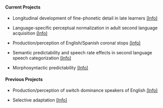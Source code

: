 <!-- START TAB 2 -->
<div class="tab-pane fade" id="projects">

<h4>Current Projects</h4>

- <h5bio>Longitudinal development of fine-phonetic detail in late learners</h5bio> 
<a href="javascript:ReverseDisplay('longitudinalDevelopment')">(Info)</a>

<div id="longitudinalDevelopment" style="display:none;margin-left:3em;text-indent:0em">
<p class="minip">
This ongoing project explores L2 category formation and the relationship between 
speech production and speech perception during the early stages of L2 acquisition. 
The data were/are collected in a stateside immersion program over the course of a 
summer. The participants complete a variety of tasks aimed at analyzing their 
acquisition of various L2 segments, such as: stops, trills, laterals and vowels. 
</p>
</div>



- <h5bio>Language-specific perceptual normalization in adult second language acquisition</h5bio>
<a href="javascript:ReverseDisplay('languageSets')">(Info)</a>

<div id="languageSets" style="display:none;margin-left:3em;text-indent:0em">
<p class="minip">
This project explores a long history of 'language set' experiments with the goal 
of furthering our understanding of how bilinguals deal with the lack of invariance 
in the speech signal, both between and within languages. The project has 
implications for category formation and the development of bilingual language 
modes. (with Miquel Simonet)
</p>
</div>



- <h5bio>Production/perception of English/Spanish coronal stops</h5bio>
<a href="javascript:ReverseDisplay('coronalStops')">(Info)</a>

<div id="coronalStops" style="display:none;margin-left:3em;text-indent:0em">
<p class="minip">
This project has explored the acoustic characteristics of coronal stops in 
Spanish and English ([link](https://www.researchgate.net/publication/280840068_ACOUSTICS_OF_SPANISH_AND_ENGLISH_CORONAL_STOPS)), the effects of stress on VOT in the 
Spanish/English monolinguals and bilinguals ([link](https://www.researchgate.net/publication/272090285_The_effects_of_stressaccent_on_VOT_depend_on_language_%28English_Spanish%29_consonant_%28d_t%29_and_linguistic_experience_%28monolinguals_bilinguals%29)), as well as acoustic evidence for 
language-specific places of articulation (in preparation). (with Miquel Simonet 
and Yamile Díaz)
</p>
</div>



- <h5bio>Semantic predictability and speech rate effects in second language speech 
categorization</h5bio>
<a href="javascript:ReverseDisplay('semanticPredictability')">(Info)</a>

<div id="semanticPredictability" style="display:none;margin-left:3em;text-indent:0em">
<p class="minip">
More info coming soon. (with Miquel Simonet and Imanol Suárez Palma)
</p>
</div>



- <h5bio>Morphosyntactic predictability</h5bio>
<a href="javascript:ReverseDisplay('morphosyntacticPredictability')">(Info)</a>

<div id="morphosyntacticPredictability" style="display:none;margin-left:3em;text-indent:0em">
<p class="minip">
More info coming soon. 
</p>
</div>








<h4>Previous Projects</h4>

- <h5bio>Production/perception of switch dominance speakers of English</h5bio>
<a href="javascript:ReverseDisplay('switchDominance')">(Info)</a>

<div id="switchDominance" style="display:none;margin-left:3em;text-indent:0em">
<p class="minip">
You can read about this project in my 2015 article published in [Phonetica](http://www.karger.com/Article/Abstract/431101), or in a 
co-authored 2016 article that appeared in [Second Language Research](http://slr.sagepub.com/content/32/2/171.abstract). 
</p>
</div>

- <h5bio>Selective adaptation</h5bio>
<a href="javascript:ReverseDisplay('selectiveAdaptation')">(Info)</a>

<div id="selectiveAdaptation" style="display:none;margin-left:3em;text-indent:0em">
<p class="minip">
This project was co-authored with Miquel Llompart García. You can read the 
final publication in [JASA](http://scitation.aip.org/content/asa/journal/jasa/139/5/10.1121/1.4951704). 
</p>
</div>

</div>

